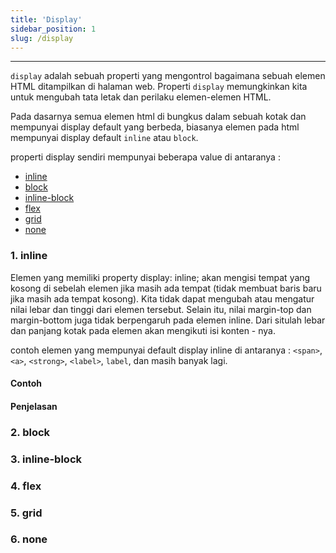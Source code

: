 ```yaml
---
title: 'Display'
sidebar_position: 1
slug: /display
---
```


<hr />

`display` adalah sebuah properti yang mengontrol bagaimana sebuah elemen HTML ditampilkan di halaman web. Properti `display` memungkinkan kita untuk mengubah tata letak dan perilaku elemen-elemen HTML.

Pada dasarnya semua elemen html di bungkus dalam sebuah kotak dan mempunyai display default yang berbeda, biasanya elemen pada html mempunyai display default `inline` atau `block`.

properti display sendiri mempunyai beberapa value di antaranya :

- [inline](#1-inline)
- [block](#2-block)
- [inline-block](#3-inline-block)
- [flex](#4-flex)
- [grid](#5-grid)
- [none](#6-none)

### 1. inline

Elemen yang memiliki property display: inline; akan mengisi tempat yang kosong di sebelah elemen jika masih ada tempat (tidak membuat baris baru jika masih ada tempat kosong). Kita tidak dapat mengubah atau mengatur nilai lebar dan tinggi dari elemen tersebut. Selain itu, nilai margin-top dan margin-bottom juga tidak berpengaruh pada elemen inline. Dari situlah lebar dan panjang kotak pada elemen akan mengikuti isi konten - nya.

contoh elemen yang mempunyai default display inline di antaranya : `<span>`, `<a>`, `<strong>`, `<label>`, `label`, dan masih banyak lagi.

#### Contoh 

<Codepen dataSlugHash="eYXoEKB" title="Display - inline"/>

#### Penjelasan 



### 2. block

<Codepen dataSlugHash="poYBdvV" title="Display - block"/>

### 3. inline-block

### 4. flex

### 5. grid

### 6. none
